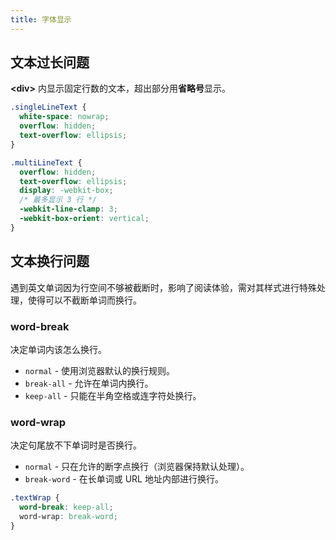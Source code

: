 ```yaml
---
title: 字体显示
---
```


## 文本过长问题

**&lt;div&gt;** 内显示固定行数的文本，超出部分用**省略号**显示。

```css title="CSS"
.singleLineText {
  white-space: nowrap;
  overflow: hidden;
  text-overflow: ellipsis;
}

.multiLineText {
  overflow: hidden;
  text-overflow: ellipsis;
  display: -webkit-box;
  /* 最多显示 3 行 */
  -webkit-line-clamp: 3;
  -webkit-box-orient: vertical;
}
```

## 文本换行问题

遇到英文单词因为行空间不够被截断时，影响了阅读体验，需对其样式进行特殊处理，使得可以不截断单词而换行。

### word-break

决定单词内该怎么换行。

- `normal` - 使用浏览器默认的换行规则。
- `break-all` - 允许在单词内换行。
- `keep-all` - 只能在半角空格或连字符处换行。

### word-wrap

决定句尾放不下单词时是否换行。

- `normal` - 只在允许的断字点换行（浏览器保持默认处理）。
- `break-word` - 在长单词或 URL 地址内部进行换行。

```css title="CSS"
.textWrap {
  word-break: keep-all;
  word-wrap: break-word;
}
```
